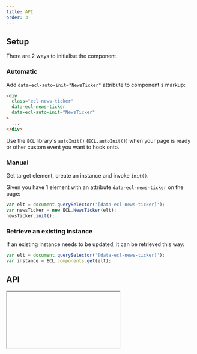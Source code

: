 ```yaml
---
title: API
order: 3
---
```



## Setup

There are 2 ways to initialise the component.

### Automatic

Add `data-ecl-auto-init="NewsTicker"` attribute to component's markup:

```html
<div
  class="ecl-news-ticker"
  data-ecl-news-ticker
  data-ecl-auto-init="NewsTicker"
>
  ...
</div>
```

Use the `ECL` library's `autoInit()` (`ECL.autoInit()`) when your page is ready or other custom event you want to hook onto.

### Manual

Get target element, create an instance and invoke `init()`.

Given you have 1 element with an attribute `data-ecl-news-ticker` on the page:

```js
var elt = document.querySelector('[data-ecl-news-ticker]');
var newsTicker = new ECL.NewsTicker(elt);
newsTicker.init();
```

### Retrieve an existing instance

If an existing instance needs to be updated, it can be retrieved this way:

```js
var elt = document.querySelector('[data-ecl-news-ticker]');
var instance = ECL.components.get(elt);
```

## API

<Iframe url="/apis/NewsTicker.html" />

